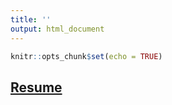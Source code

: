 ```yaml
---
title: ''
output: html_document
---
```


```r
knitr::opts_chunk$set(echo = TRUE)
```

## [Resume](http://BowmanKensie.github.io/Me/Resume.pdf)

